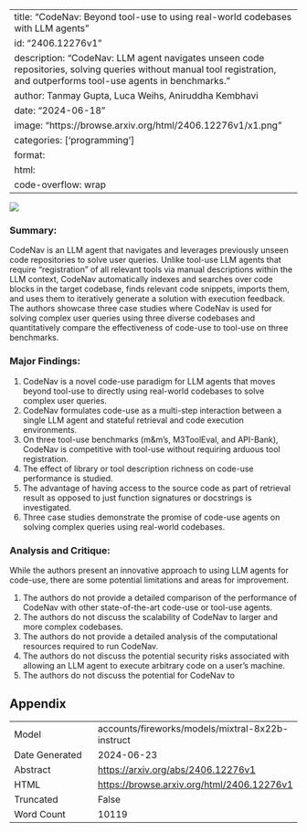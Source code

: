 
---
title: "CodeNav: Beyond tool-use to using real-world codebases with LLM agents"
id: "2406.12276v1"
description: "CodeNav: LLM agent navigates unseen code repositories, solving queries without manual tool registration, and outperforms tool-use agents in benchmarks."
author: Tanmay Gupta, Luca Weihs, Aniruddha Kembhavi
date: "2024-06-18"
image: "https://browse.arxiv.org/html/2406.12276v1/x1.png"
categories: ['programming']
format:
  html:
    code-overflow: wrap
---

![](https://browse.arxiv.org/html/2406.12276v1/x1.png)

### Summary:

CodeNav is an LLM agent that navigates and leverages previously unseen code repositories to solve user queries. Unlike tool-use LLM agents that require "registration" of all relevant tools via manual descriptions within the LLM context, CodeNav automatically indexes and searches over code blocks in the target codebase, finds relevant code snippets, imports them, and uses them to iteratively generate a solution with execution feedback. The authors showcase three case studies where CodeNav is used for solving complex user queries using three diverse codebases and quantitatively compare the effectiveness of code-use to tool-use on three benchmarks.

### Major Findings:

1. CodeNav is a novel code-use paradigm for LLM agents that moves beyond tool-use to directly using real-world codebases to solve complex user queries.
2. CodeNav formulates code-use as a multi-step interaction between a single LLM agent and stateful retrieval and code execution environments.
3. On three tool-use benchmarks (m&m’s, M3ToolEval, and API-Bank), CodeNav is competitive with tool-use without requiring arduous tool registration.
4. The effect of library or tool description richness on code-use performance is studied.
5. The advantage of having access to the source code as part of retrieval result as opposed to just function signatures or docstrings is investigated.
6. Three case studies demonstrate the promise of code-use agents on solving complex queries using real-world codebases.

### Analysis and Critique:

While the authors present an innovative approach to using LLM agents for code-use, there are some potential limitations and areas for improvement.

1. The authors do not provide a detailed comparison of the performance of CodeNav with other state-of-the-art code-use or tool-use agents.
2. The authors do not discuss the scalability of CodeNav to larger and more complex codebases.
3. The authors do not provide a detailed analysis of the computational resources required to run CodeNav.
4. The authors do not discuss the potential security risks associated with allowing an LLM agent to execute arbitrary code on a user's machine.
5. The authors do not discuss the potential for CodeNav to

## Appendix

|          |          |
|----------|----------|
| Model     | accounts/fireworks/models/mixtral-8x22b-instruct       |
| Date Generated     | 2024-06-23       |
| Abstract | [https://arxiv.org/abs/2406.12276v1](https://arxiv.org/abs/2406.12276v1)        |
| HTML     | [https://browse.arxiv.org/html/2406.12276v1](https://browse.arxiv.org/html/2406.12276v1)       |
| Truncated       | False       |
| Word Count       | 10119       |